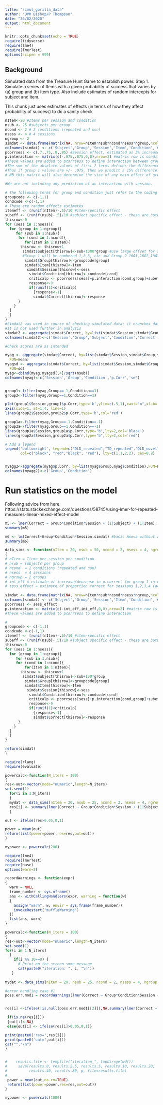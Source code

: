 ```yaml
---
title: "simul_gorilla_data"
author: "DVM Bishop/P Thompson"
date: "26/02/2020"
output: html_document
---
```


```r
knitr::opts_chunk$set(echo = TRUE)
require(tidyverse)
require(lme4)
require(lmerTest)
options(scipen = 999)
```

## Background

Simulated data from the Treasure Hunt Game to establish power.
Step 1. Simulate a series of Items with a given probability of success that varies by (a) group and (b) item type. Also include estimates of random intercepts for subject and item.

This chunk just uses estimates of effects (in terms of how they affect probability of success) to do a sanity check

```r
nItem<-20 #Items per session and condition
nsub <- 25 #subjects per group
ncond <- 2 # 2 conditions (repeated and non)
nsess <- 4 # 4 sessions
ngroup <- 2
simdat <- data.frame(matrix(NA, nrow=nItem*nsub*ncond*nsess*ngroup,ncol=6))
colnames(simdat) <- c('Subject','Group','Session','Item','Condition','Correct')
pcorrsess <- c(.7,.75,.8,.85) #Session effect, estimated as 5% increase in accuracy for each session
p.interaction <- matrix(c(-.075,.075,0,0),nrow=2) #matrix row is condition, column is group.
#These values are added to pcorrsess to define interaction between group and condition
#The sum of the absolute values of first 2 terms defines the difference in conditions for group 1 as a proportion. The sum of absolute values of last 2 terms does the same for group 2 (set to null effect here).
#Thus if group 1 values are +/- .075, then we predict a 15% difference in accuracy between the two conditions for group 1 overall. 
# NB this matrix will also determine the size of any main effect of group and condition

#We are not including any prediction of an interaction with session.

# The following terms for group and condition just refer to the coding of these effects in analysis, and NOT to effect sizes
groupcode <- c(-1,1)
condcode <-c(-1,1)
# These are random effects estimates
itemeff <- (runif(nItem)-.5)/10 #item-specific effect
subeff <- (runif(nsub)-.5)/10 #subject specific effect - these are both small probabilities +ve or -ve
thisrow<-0
for (sess in 1:nsess){
  for (group in 1:ngroup){
     for (sub in 1:nsub){
      for (cond in 1:ncond){
         for(Item in 1:nItem){
       thisrow <- thisrow+1
        simdat$Subject[thisrow]<-sub+1000*group #use large offset for subject code to ensure no overlap in subject IDs for groups 1 and 2. 
        #Group 1 will be numbered 1,2,3, etc and Group 2 1001,1002,1003 etc
         simdat$Group[thisrow]<-groupcode[group]
         simdat$Item[thisrow]<-Item
          simdat$Session[thisrow]<-sess
           simdat$Condition[thisrow]<-condcode[cond]
           criticalp <- pcorrsess[sess]+p.interaction[cond,group]+subeff[sub]+itemeff[Item]
           response<-0
           if(runif(1)<criticalp) 
             {response<-1}
             simdat$Correct[thisrow]<-response
      }
    }
  }
  }
}
#Simdat2 was used in course of checking simulated data: it crunches data to give proportions correct for each Session/Group/subject/condition
#It is not used further in analysis
simdat2 <- aggregate(simdat$Correct, by=list(simdat$Session,simdat$Group,simdat$Subject,simdat$Condition),FUN=mean)
colnames(simdat2)<-c('Session','Group','Subject','Condition','Correct')
```

```r
#Check scores are as intended

myag <- aggregate(simdat$Correct, by=list(simdat$Session,simdat$Group,simdat$Condition),
  FUN=mean)
myagsd <- aggregate(simdat$Correct, by=list(simdat$Session,simdat$Group,simdat$Condition),
  FUN=sd)
myag<-cbind(myag,myagsd[,4]/sqrt(nsub))
colnames(myag)<-c('Session','Group','Condition','p.Corr','se')


group1<-filter(myag,Group==-1,Condition==1)
group2<-filter(myag,Group==1,Condition==1)

plot(group1$Session,group1$p.Corr,type='b',ylim=c(.5,1),xaxt="n",xlab='Session',ylab='percent correct')
axis(side=1, at=1:4, line=1)
lines(group2$Session,group2$p.Corr,type='b',col='red')

group1a<-filter(myag,Group==-1,Condition==-1)
group2a<-filter(myag,Group==1,Condition==-1)
lines(group1a$Session,group1a$p.Corr,type='b',lty=2,col='black')
lines(group2a$Session,group2a$p.Corr,type='b',lty=2,col='red')

# Add a legend
legend('bottomright', legend=c("DLD_repeated","TD_repeated","DLD_novel", "TD_novel"),
       col=c("black", "red","black", "red"), lty=c(1,1,2,2), cex=0.8)


myagg2<-aggregate(myag$p.Corr, by=list(myag$Group,myag$Condition),FUN=mean)
colnames(myagg2)<-c('Group','Condition')
```

# Run statistics on the model


Following advice from here 
https://stats.stackexchange.com/questions/58745/using-lmer-for-repeated-measures-linear-mixed-effect-model

```r

m5 <- lmer(Correct ~ Group*Condition*Session + (1|Subject) + (1|Item), simdat)
summary(m5)

m6 <- lm(Correct~Group*Condition*Session,simdat) #basic Anova without any random effects
summary(m6)

```


```r
data_sims <- function(nItem = 20, nsub = 50, ncond = 2, nsess = 4, ngroup = 2,int_eff=0.075,sess_effect = c(.7,.75,.8,.85))
{
# nItem = Items per session per condition
# nsub = subjects per group
# ncond  = 2 conditions (repeated and non)
# nsess  = 4 sessions
# ngroup = 2 groups
# int_eff = estimate of increase/decrease in p.correct for group 1 in condition 1/2
# sess_effect = estimate of proportion correct for sessions 1,2,3,4 (across all groups/conditions)
  
simdat <- data.frame(matrix(NA, nrow=nItem*nsub*ncond*nsess*ngroup,ncol=6))
colnames(simdat) <- c('Subject','Group','Session','Item','Condition','Correct')
pcorrsess <- sess_effect
p.interaction <- matrix(c(-int_eff,int_eff,0,0),nrow=2) #matrix row is condition, column is group.
#These values are added to pcorrsess to define interaction

#
groupcode <- c(-1,1)
condcode <-c(-1,1)
itemeff <- (runif(nItem)-.5)/10 #item-specific effect
subeff <- (runif(nsub)-.5)/10 #subject specific effect - these are both small probabilities +ve or -ve
thisrow<-0
for (sess in 1:nsess){
  for (group in 1:ngroup){
     for (sub in 1:nsub){
     for (cond in 1:ncond){
         for(Item in 1:nItem){
       thisrow <- thisrow+1
        simdat$Subject[thisrow]<-sub+100*group
         simdat$Group[thisrow]<-groupcode[group]
         simdat$Item[thisrow]<-Item
          simdat$Session[thisrow]<-sess
           simdat$Condition[thisrow]<-condcode[cond]
           criticalp <- pcorrsess[sess]+p.interaction[cond,group]+subeff[sub]+itemeff[Item]
           response<-0
           if(runif(1)<criticalp) 
             {response<-1}
             simdat$Correct[thisrow]<-response
      }
    }
  }
  }
}

return(simdat)
}
```


```r
require(rlang)
require(evaluate)

powercalc<-function(N_iters = 100)
{
res<-out<-vector(mode="numeric",length=N_iters)  
set.seed(1)
  for(i in 1:N_iters)
  {
  mydat <- data_sims(nItem = 20, nsub = 25, ncond = 2, nsess = 4, ngroup = 2,int_eff=0.075,sess_effect = c(.7,.75,.8,.85)) 
  res[i] <- summary(lmer(Correct ~ Group*Condition*Session + (1|Subject)+(1|Item), mydat))$coefficients[5,5]
  }

out <- ifelse(res>0.05,0,1)

power = mean(out)  
return(list(power=power,res=res,out=out))  
}

mypower <- powercalc(200)

```

```r
require(lme4)
require(lmerTest)
require(base)
options(warn=2)

recordWarnings <- function(expr)
{
  warn = NULL
  frame_number <- sys.nframe()
  ans <- withCallingHandlers(expr, warning = function(w)
  {
    assign("warn", w, envir = sys.frame(frame_number))
    invokeRestart("muffleWarning")
  })
  list(ans, warn)
}

powercalc<-function(N_iters = 100)
{
res<-out<-vector(mode="numeric",length=N_iters)  
set.seed(1)
for(i in 1:N_iters)
  {
    if(i %% 10==0) {
      # Print on the screen some message
      cat(paste0("iteration: ", i, "\n"))
   }
  
mydat <- data_sims(nItem = 20, nsub = 25, ncond = 2, nsess = 4, ngroup = 2,int_eff=0.075,sess_effect = c(.7,.75,.8,.85)) 

#error handling case #1
poss.err.mod1 = recordWarnings(lmer(Correct ~ Group*Condition*Session + (1|Subject)+(1|Item), mydat))


res[i] <-ifelse(!is.null(poss.err.mod1[[2]]),NA,summary(lmer(Correct ~ Group*Condition*Session + (1|Subject)+(1|Item), mydat))$coefficients[5,5])

 if(is.na(res[i]))
 {out[i]<-NA}
 else{out[i] <- ifelse(res[i]>0.05,0,1)}

print(paste0('res=',res[i]))
print(paste0('out=',out[i]))
cat("","\n")
}


#    results.file <- tempfile("iteration_", tmpdir=getwd())
#     save(results.0, results.2.5, results.5, results.10, results.20,
#          results.40, results.80, p, file=results.file)
# 
 power = mean(out,na.rm=TRUE)  
 return(list(power=power,res=res,out=out)) 
}

mypower <- powercalc(1000)


```
